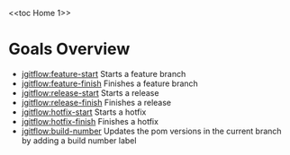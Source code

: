<<toc Home 1>>
= Goals Overview =
* [[goals/feature-start|jgitflow:feature-start]] Starts a feature branch
* [[goals/feature-finish|jgitflow:feature-finish]] Finishes a feature branch
* [[goals/release-start|jgitflow:release-start]] Starts a release
* [[goals/release-finish|jgitflow:release-finish]] Finishes a release
* [[goals/hotfix-start|jgitflow:hotfix-start]] Starts a hotfix
* [[goals/hotfix-finish|jgitflow:hotfix-finish]] Finishes a hotfix
* [[goals/build-number|jgitflow:build-number]] Updates the pom versions in the current branch by adding a build number label
